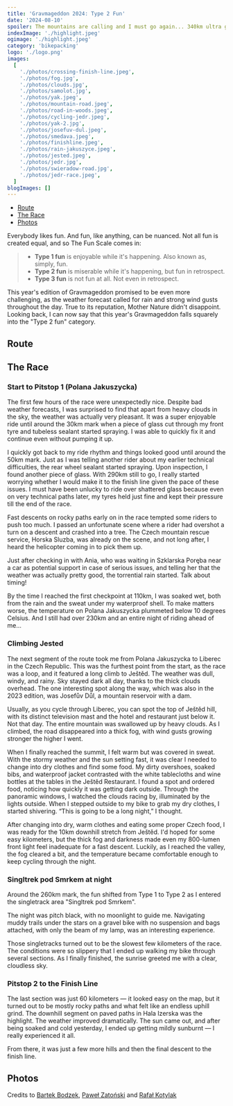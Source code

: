 ```yaml
---
title: 'Gravmageddon 2024: Type 2 Fun'
date: '2024-08-10'
spoiler: The mountains are calling and I must go again... 340km ultra gravel race in rainy conditions. Top 20 finish.
indexImage: './highlight.jpeg'
ogimage: './highlight.jpeg'
category: 'bikepacking'
logo: './logo.png'
images:
  [
    './photos/crossing-finish-line.jpeg',
    './photos/fog.jpg',
    './photos/clouds.jpg',
    './photos/samolot.jpg',
    './photos/yak.jpeg',
    './photos/mountain-road.jpeg',
    './photos/road-in-woods.jpeg',
    './photos/cycling-jedr.jpeg',
    './photos/yak-2.jpg',
    './photos/josefuv-dul.jpeg',
    './photos/smedava.jpeg',
    './photos/finishline.jpeg',
    './photos/rain-jakuszyce.jpeg',
    './photos/jested.jpeg',
    './photos/jedr.jpg',
    './photos/swieradow-road.jpg',
    './photos/jedr-race.jpeg',
  ]
blogImages: []
---
```


- [Route](#route)
- [The Race](#the-race)
- [Photos](#photos)

<MakeItBigContainer>
  <ImageComponent
    image={props.data.mdx.frontmatter.images[0]}
    description="Crossing finish line at Gravmageddon 2024 after 30 hours of cycling."
  />
</MakeItBigContainer>

Everybody likes fun. And fun, like anything, can be nuanced. Not all fun is created equal, and so The Fun Scale comes in:

> - **Type 1 fun** is enjoyable while it's happening. Also known as, simply, fun.
> - **Type 2 fun** is miserable while it's happening, but fun in retrospect.
> - **Type 3 fun** is not fun at all. Not even in retrospect.

This year's edition of Gravmageddon promised to be even more challenging, as the weather forecast called for rain and strong wind gusts throughout the day. True to its reputation, Mother Nature didn't disappoint. Looking back, I can now say that this year's Gravmageddon falls squarely into the "Type 2 fun" category.

## Route

<MakeItBigContainer>
  <LazyStravaContainer height="800px">
    <div
      class="strava-embed-placeholder"
      data-embed-type="activity"
      data-embed-id="12052121611"
      data-style="standard"
    />
  </LazyStravaContainer>
</MakeItBigContainer>

## The Race

<MakeItBigContainer>
  <Container>
    <Column>
      <ImageComponent image={props.data.mdx.frontmatter.images[16]} />
    </Column>
    <Column flex={2.072}>
      <ImageComponent image={props.data.mdx.frontmatter.images[5]} />
    </Column>
  </Container>
</MakeItBigContainer>

### Start to Pitstop 1 (Polana Jakuszycka)

The first few hours of the race were unexpectedly nice. Despite bad weather forecasts, I was surprised to find that apart from heavy clouds in the sky, the weather was actually very pleasant. It was a super enjoyable ride until around the 30km mark when a piece of glass cut through my front tyre and tubeless sealant started spraying. I was able to quickly fix it and continue even without pumping it up.

I quickly got back to my ride rhythm and things looked good until around the 50km mark. Just as I was telling another rider about my earlier technical difficulties, the rear wheel sealant started spraying. Upon inspection, I found another piece of glass. With 290km still to go, I really started worrying whether I would make it to the finish line given the pace of these issues. I must have been unlucky to ride over shattered glass because even on very technical paths later, my tyres held just fine and kept their pressure till the end of the race.

Fast descents on rocky paths early on in the race tempted some riders to push too much. I passed an unfortunate scene where a rider had overshot a turn on a descent and crashed into a tree. The Czech mountain rescue service, Horska Sluzba, was already on the scene, and not long after, I heard the helicopter coming in to pick them up.

Just after checking in with Ania, who was waiting in Szklarska Poręba near a car as potential support in case of serious issues, and telling her that the weather was actually pretty good, the torrential rain started. Talk about timing!

By the time I reached the first checkpoint at 110km, I was soaked wet, both from the rain and the sweat under my waterproof shell. To make matters worse, the temperature on Polana Jakuszycka plummeted below 10 degrees Celsius. And I still had over 230km and an entire night of riding ahead of me...

<MakeItBigContainer>
  <Container>
    <Column>
      <ImageComponent
        image={props.data.mdx.frontmatter.images[12]}
        description="Heavy rain in Polana Jakuszycka (pitstop 1)"
        isRow
      />
    </Column>
    <Column>
      <ImageComponent image={props.data.mdx.frontmatter.images[2]} isRow />
    </Column>
  </Container>
  <Container>
    <Column>
      <ImageComponent image={props.data.mdx.frontmatter.images[1]} />
    </Column>
    <Column>
      <ImageComponent
        image={props.data.mdx.frontmatter.images[7]}
        description="First part of the race, the weather was still good."
      />
    </Column>
  </Container>
</MakeItBigContainer>

### Climbing Jested

The next segment of the route took me from Polana Jakuszycka to Liberec in the Czech Republic. This was the furthest point from the start, as the race was a loop, and it featured a long climb to Ještěd. The weather was dull, windy, and rainy. Sky stayed dark all day, thanks to the thick clouds overhead. The one interesting spot along the way, which was also in the 2023 edition, was Josefův Důl, a mountain reservoir with a dam.

<MakeItBigContainer>
  <ImageComponent
    image={props.data.mdx.frontmatter.images[9]}
    description="Josefův Důl reservoir."
  />
</MakeItBigContainer>

Usually, as you cycle through Liberec, you can spot the top of Ještěd hill, with its distinct television mast and the hotel and restaurant just below it. Not that day. The entire mountain was swallowed up by heavy clouds. As I climbed, the road disappeared into a thick fog, with wind gusts growing stronger the higher I went.

When I finally reached the summit, I felt warm but was covered in sweat. With the stormy weather and the sun setting fast, it was clear I needed to change into dry clothes and find some food. My dirty overshoes, soaked bibs, and waterproof jacket contrasted with the white tablecloths and wine bottles at the tables in the Ještěd Restaurant. I found a spot and ordered food, noticing how quickly it was getting dark outside. Through the panoramic windows, I watched the clouds racing by, illuminated by the lights outside. When I stepped outside to my bike to grab my dry clothes, I started shivering. “This is going to be a long night,” I thought.

After changing into dry, warm clothes and eating some proper Czech food, I was ready for the 10km downhill stretch from Ještěd. I'd hoped for some easy kilometers, but the thick fog and darkness made even my 800-lumen front light feel inadequate for a fast descent. Luckily, as I reached the valley, the fog cleared a bit, and the temperature became comfortable enough to keep cycling through the night.

<MakeItBigContainer>
  <Container>
    <Column>
      <ImageComponent
        image={props.data.mdx.frontmatter.images[13]}
        description="Restaurant Ještěd in the dark, 180km mark"
      />
    </Column>
    <Column flex={2.0}>
      <ImageComponent
        image={props.data.mdx.frontmatter.images[10]}
        description="Smedava shelter at night"
      />
    </Column>
  </Container>
</MakeItBigContainer>

### Singltrek pod Smrkem at night

Around the 260km mark, the fun shifted from Type 1 to Type 2 as I entered the singletrack area "Singltrek pod Smrkem".

The night was pitch black, with no moonlight to guide me. Navigating muddy trails under the stars on a gravel bike with no suspension and bags attached, with only the beam of my lamp, was an interesting experience.

Those singletracks turned out to be the slowest few kilometers of the race. The conditions were so slippery that I ended up walking my bike through several sections. As I finally finished, the sunrise greeted me with a clear, cloudless sky.

### Pitstop 2 to the Finish Line

The last section was just 60 kilometers — it looked easy on the map, but it turned out to be mostly rocky paths and what felt like an endless uphill grind. The downhill segment on paved paths in Hala Izerska was the highlight. The weather improved dramatically. The sun came out, and after being soaked and cold yesterday, I ended up getting mildly sunburnt — I really experienced it all.

From there, it was just a few more hills and then the final descent to the finish line.

<MakeItBigContainer>
  <ImageComponent
    image={props.data.mdx.frontmatter.images[11]}
    description="Gravmageddon 2024 finish line"
  />
</MakeItBigContainer>

## Photos

Credits to [Bartek Bodzek](https://www.facebook.com/BartlomiejBodzek), [Paweł Zatoński](https://www.facebook.com/pawelzatonskifotografia) and [Rafał Kotylak](https://www.facebook.com/Kotylakkrajobraz)

<MakeItBigContainer>
  <ImageComponent image={props.data.mdx.frontmatter.images[6]} isRow />
  <Container>
    <Column>
      <ImageComponent image={props.data.mdx.frontmatter.images[4]} isRow />
    </Column>
    <Column>
      <ImageComponent image={props.data.mdx.frontmatter.images[3]} isRow />
    </Column>
  </Container>
  <ImageComponent image={props.data.mdx.frontmatter.images[15]} />
</MakeItBigContainer>
